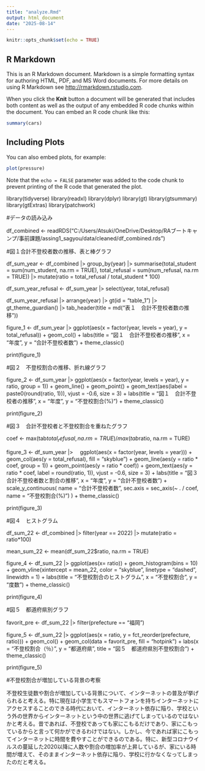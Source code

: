 ```yaml
---
title: "analyze.Rmd"
output: html_document
date: "2025-08-14"
---
```


```r
knitr::opts_chunk$set(echo = TRUE)
```

## R Markdown

This is an R Markdown document. Markdown is a simple formatting syntax for authoring HTML, PDF, and MS Word documents. For more details on using R Markdown see <http://rmarkdown.rstudio.com>.

When you click the **Knit** button a document will be generated that includes both content as well as the output of any embedded R code chunks within the document. You can embed an R code chunk like this:

```r
summary(cars)
```

## Including Plots

You can also embed plots, for example:

```r
plot(pressure)
```

Note that the `echo = FALSE` parameter was added to the code chunk to prevent printing of the R code that generated the plot.


library(tidyverse)
library(readxl)
library(dplyr)
library(gt)
library(gtsummary)
library(gtExtras)
library(patchwork)

#データの読み込み

df_combined <- readRDS("C:/Users/Atsuki/OneDrive/Desktop/RAブートキャンプ/事前課題/assing1_sagyou/data/cleaned/df_combined.rds")

#図１合計不登校者数の推移、表と棒グラフ

df_sum_year <-
 df_combined |>
 group_by(year) |>
 summarise(total_student = sum(num_student, na.rm = TRUE), total_refusal = sum(num_refusal, na.rm = TRUE)) |>
 mutate(ratio = total_refusal / total_student * 100)

df_sum_year_refusal <-
 df_sum_year |>
 select(year, total_refusal)

df_sum_year_refusal |>
  arrange(year) |>
  gt(id = "table_1") |>
  gt_theme_guardian() |>
  tab_header(title = md("表１　合計不登校者数の推移"))

figure_1 <- df_sum_year |>
 ggplot(aes(x = factor(year, levels = year), y = total_refusal)) +
 geom_col() +
 labs(title = "図１　合計不登校者の推移", x = "年度", y = "合計不登校者数") +
 theme_classic()
 
 print(figure_1)

#図２　不登校割合の推移、折れ線グラフ

figure_2 <- df_sum_year |>
 ggplot(aes(x = factor(year, levels = year), y = ratio, group = 1)) +
 geom_line() +
 geom_point() +
 geom_text(aes(label = paste0(round(ratio, 1))), vjust = -0.6, size = 3) +
 labs(title = "図１　合計不登校者の推移", x = "年度", y = "不登校割合(%)") +
 theme_classic()

print(figure_2)

#図３　合計不登校者と不登校割合を重ねたグラフ

coef <- max(tab$total_refusal, na.rm = TRUE) / max(tab$ratio, na.rm = TURE)

figure_3 <- df_sum_year |>
　ggplot(aes(x = factor(year, levels = year))) +
  geom_col(aes(y = total_refusal), fill = "skyblue") +
  geom_line(aes(y = ratio * coef, group = 1)) +
  geom_point(aes(y = ratio * coef)) +
  geom_text(aes(y = ratio * coef, label = round(ratio, 1)),
            vjust = -0.6, size = 3) +
  labs(title = "図３　合計不登校者数と割合の推移", x = "年度", y = "合計不登校者数") +
  scale_y_continuous(
    name = "合計不登校者数",
    sec.axis = sec_axis(~ . / coef, name = "不登校割合(%)")
  ) +
  theme_classic()

print(figure_3)

#図４　ヒストグラム

df_sum_22 <- df_combined |>
 filter(year == 2022) |>
 mutate(ratio = ratio*100)

mean_sum_22 <- mean(df_sum_22$ratio, na.rm = TRUE)

figure_4 <- df_sum_22 |>
 ggplot(aes(x= ratio)) +
 geom_histogram(bins = 10) +
 geom_vline(xintercept = mean_22, color = "skyblue", linetype = "dashed", linewidth = 1) +
 labs(title = "不登校割合のヒストグラム", x = "不登校割合", y = "度数") +
 theme_classic()

print(figure_4)

#図５　都道府県別グラフ

favorit_pre <- df_sum_22 |>
 filter(prefecture == "福岡")

figure_5 <- df_sum_22 |>
 ggplot(aes(x = ratio, y = fct_reorder(prefecture, ratio))) +
 geom_col() +
 geom_col(data = favorit_pre, fill = "hotpink") +
 labs(x = "不登校割合（％）", y = "都道府県", title = "図５　都道府県別不登校割合") +
 theme_classic()

print(figure_5)


#不登校割合が増加している背景の考察

不登校生徒数や割合が増加している背景について、インターネットの普及が挙げられると考える。特に現在は小学生でもスマートフォンを持ちインターネットにアクセスすることのできる時代において、インターネット依存に陥り、学校という外の世界からインターネットという中の世界に逃げてしまっているのではないかと考える。昔であれば、不登校であっても家にこもるだけであり、家にこもっているからと言って何かができるわけではない。しかし、今であれば家にこもってインターネットに時間を費やすことができるのである。特に、新型コロナウイルスの蔓延した2020以降に人数や割合の増加率が上昇しているが、家にいる時間が増えて、そのままインターネット依存に陥り、学校に行かなくなってしまったのだと考える。

